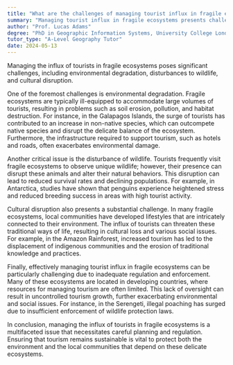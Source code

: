 ```yaml
---
title: "What are the challenges of managing tourist influx in fragile ecosystems?"
summary: "Managing tourist influx in fragile ecosystems presents challenges such as environmental degradation, wildlife disturbance, and cultural disruption."
author: "Prof. Lucas Adams"
degree: "PhD in Geographic Information Systems, University College London"
tutor_type: "A-Level Geography Tutor"
date: 2024-05-13
---
```


Managing the influx of tourists in fragile ecosystems poses significant challenges, including environmental degradation, disturbances to wildlife, and cultural disruption.

One of the foremost challenges is environmental degradation. Fragile ecosystems are typically ill-equipped to accommodate large volumes of tourists, resulting in problems such as soil erosion, pollution, and habitat destruction. For instance, in the Galapagos Islands, the surge of tourists has contributed to an increase in non-native species, which can outcompete native species and disrupt the delicate balance of the ecosystem. Furthermore, the infrastructure required to support tourism, such as hotels and roads, often exacerbates environmental damage.

Another critical issue is the disturbance of wildlife. Tourists frequently visit fragile ecosystems to observe unique wildlife; however, their presence can disrupt these animals and alter their natural behaviors. This disruption can lead to reduced survival rates and declining populations. For example, in Antarctica, studies have shown that penguins experience heightened stress and reduced breeding success in areas with high tourist activity.

Cultural disruption also presents a substantial challenge. In many fragile ecosystems, local communities have developed lifestyles that are intricately connected to their environment. The influx of tourists can threaten these traditional ways of life, resulting in cultural loss and various social issues. For example, in the Amazon Rainforest, increased tourism has led to the displacement of indigenous communities and the erosion of traditional knowledge and practices.

Finally, effectively managing tourist influx in fragile ecosystems can be particularly challenging due to inadequate regulation and enforcement. Many of these ecosystems are located in developing countries, where resources for managing tourism are often limited. This lack of oversight can result in uncontrolled tourism growth, further exacerbating environmental and social issues. For instance, in the Serengeti, illegal poaching has surged due to insufficient enforcement of wildlife protection laws.

In conclusion, managing the influx of tourists in fragile ecosystems is a multifaceted issue that necessitates careful planning and regulation. Ensuring that tourism remains sustainable is vital to protect both the environment and the local communities that depend on these delicate ecosystems.
    